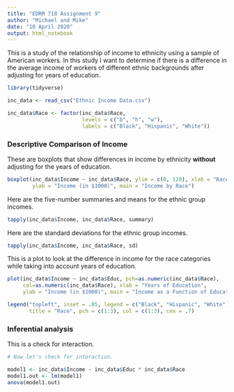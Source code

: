 ---
title: "EDRM 718 Assignment 9"
author: "Michael and Mike"
date: "10 April 2020"
output: html_notebook
---

This is a study of the relationship of income to ethnicity using a sample of
American workers. In this study I want to determine if there is a difference
in the average income of workers of different ethnic backgrounds after 
adjusting for years of education.

```{r include=FALSE}

library(tidyverse)

inc_data <- read_csv("Ethnic Income Data.csv")

inc_data$Race <- factor(inc_data$Race,
                        levels = c("b", "h", "w"),
                        labels = c("Black", "Hispanic", "White"))

```


### Descriptive Comparison of Income

These are boxplots that show differences in income by ethnicity **without**
adjusting for the years of education.

```{r}

boxplot(inc_data$Income ~ inc_data$Race, ylim = c(0, 120), xlab = "Race",
        ylab = "Income (in $1000)", main = "Income by Race")

```

Here are the five-number summaries and means for the ethnic group incomes.

```{r}

tapply(inc_data$Income, inc_data$Race, summary)

```

Here are the standard deviations for the ethnic group incomes.

```{r}

tapply(inc_data$Income, inc_data$Race, sd)

```

This is a plot to look at the difference in income for the race categories 
while taking into account years of education.

```{r}

plot(inc_data$Income ~ inc_data$Educ, pch=as.numeric(inc_data$Race),
     col=as.numeric(inc_data$Race), xlab = "Years of Education",
     ylab = "Income (in $1000)", main = "Income as a Function of Education by        Race")

legend("topleft", inset = .05, legend = c("Black", "Hispanic", "White"),
       title = "Race", pch = c(1:3), col = c(1:3), cex = .7)

```

### Inferential analysis

This is a check for interaction.

```{r}
# Now let's check for interaction.

model1 <- inc_data$Income ~ inc_data$Educ * inc_data$Race
model1.out <- lm(model1)
anova(model1.out)

```

